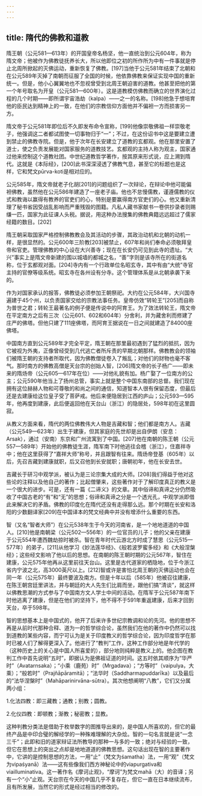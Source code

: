 ```yaml
---
---
---
```

title: 隋代的佛教和道教
---



隋王朝（公元581—613年）的开国皇帝名杨坚，他一直统治到公元604年，称为隋文帝；他被作为佛教徒抚养长大，所以他即位之初的所作所为中有一件事就是停止北周所掀起的灭佛运动，重新恢复了佛教。[197]当他于公元581年结束了北朝和在公元589年灭掉了南朝而征服了全国的时候，他依靠佛教来保证实现中国的重新统一。但是，他小心翼翼地也不忽视曾受到北周王朝迫害的道教。他甚至把他的第一个年号取名为开皇（公元581—600年）。这是道教模仿佛教而确立的世界演化过程的几个时期——即所谓宇宙浩劫（kalpa）——之一的名称。[198]他急于想培育他的臣民达到精神上的一致，在他们的宗教信仰方面他并不偏袒一方而损害另一方。

隋文帝于公元581年即位后不久即发布命令宣称，[199]他像崇敬佛祖一样崇敬老子，他强调这二者都试图使一切事物归于“一”；不过，在这份诏书中这是要建立遭到禁止的佛教寺院。但是，他于次年在长安建立了道教的玄都观。他在那里安置了道士，使之负责发展能对国家服务的道教技艺。玄都观的主持人称为观主，国家通过他来控制这个道教社团。中世纪道教哲学著作，按其原来形式说，应上溯到隋代。这就是《本际经》，[200]此书深深浸透了佛教气息，甚至它的标题也是这样，它和梵文pūrva-koti是相对应的。

公元585年，隋文帝就老子化胡[201]的问题组织了一次辩论，在辩论中他可能偏袒佛教，虽然他在公元586年建造了一座老子庙。他也不怠慢儒教，谨遵儒教的仪式和教诲以赢得有教养的官吏们的心，特别是要赢得南方官吏们的心。他又重新清理了秘书省因受战乱影响而严重残毁的图籍。凡私人藏书家献书一卷供抄录者则赐缣一匹，国家为此征课人头税。据说，用这种办法搜集的佛教典籍远远超过了儒家经籍的数目。[202]

隋王朝采取国家严格控制佛教教会及其活动的步骤，其政治动机和北朝的动机一样，是很显然的。公元600年三阶教[203]被禁止，607年和尚们奉命必须敬拜皇帝和官吏。管理佛教的中心设在大兴善寺；现在在长安仍可见到此寺的遗址。“大兴”事实上是隋文帝新建的围以城墙的都城之名，“善”字则是该寺所在的街道名称，位于玄都观对面。[204]寺内有一个行政单位名昭玄寺，其中有由“大统”寺官主持的官僚等级系统。昭玄寺在各州设有分寺。这个管理体系是从北朝承袭下来的。

作为对国家承认的报答，佛教徒必须参加王朝祭祀。大约在公元584年，大兴国寺遍建于45个州，以负责国家交给的宗教法事任务。皇帝仿效“转轮王”[205]而自称为普世之君；转轮王最著名的例子便是传说中的阿育王。为了效法转轮王，隋文帝在平定南方之后有三次（公元601、602和604年）分舍利，并为藏舍利而修建了庄严的佛塔。但他只建了111座佛塔，而阿育王据说在一日之间就建造了84000座佛塔。

中国南方直到公元589年才完全平定，隋王朝在那里最初遇到了猛烈的抵抗，因为它被视为外夷，正像曾经受到几代逃亡者所斥责的早期北朝那样。佛教教会的领袖们被隋王朝的支持者所取代，因为佛教僧徒卷入了叛乱；对他们的财物也毫不客气。那时南方的佛教高僧是天台宗的创始人智，[206]隋文帝的长子杨广——即未来的隋炀帝（公元605—617年在位）——对他礼貌有加。杨广娶了一位南方的公主；公元590年他当上了扬州总管，事实上就是整个中国东南部的总督。我们现在拥有这位赫赫人物和可尊敬的和尚之间的通信，知道智本人很有保留态度，但最后还是去建康给这位皇子受了菩萨戒。他后来便隐居到江西的庐山；公元593—595年，他再度到建康，此后便返回他在天台山（浙江）的隐居处，598年初在这里圆寂。

从教义方面来看，隋代的两位佛教伟大人物是吉藏和智；他们都是南方人。吉藏（公元549—623年）出生于建康，但其家庭的先世却是出自伊朗（安息：Arsak），通过（安南）东京和广州流寓到了中国。[207]他在南朝的陈王朝（公元557—589年）开始他的佛教徒生涯，隋军南下时他逃往会稽（浙江），住嘉祥寺中；他在这里获得了“嘉祥大师”称号，并且跟智有往来。隋炀帝登基（605年）以后，先召吉藏到建康就职，后又召他到长安就职；唐朝初年，他在长安去世。

吉藏长于研习中观学派，被认为是三论宗集大成的大师。[208]我们得益于他对这些论的注释以及他自己的著作；比起僧肇来，这些著作对于了解印度真正的教义是一个很大的进步。可是，还有一篇《二谛义》的文章。其中俗谛和真谛之分仍然吸收了中国古老的“有”和“无”的思想；俗谛和真谛之分是一个透光孔，中观学派即借此来解决它的矛盾。佛教的印度化在隋代还没有走得那么远。那个时期在长安和洛阳的少数翻译家[209]在中国译本的梵文经典中并没有增添什么重要的东西。

智（又名“智者大师”）在公元538年生于今天的河南省，是一个地地道道的中国人。[210]他是南朝梁（公元502—556年）的一位官员的儿子；他的父亲在建康于公元554年遭西魏劫掠时被杀。智在青年时代云游北方时成了慧思（公元515—577年）的弟子，[211]从他学习《妙法莲华经》、《般若波罗蜜多经》和《大般涅槃经》；这些经文影响了他以后的思想。在南朝的陈王朝时期的公元567年，智住在建康，公元575年他再从这里前往天台山。这里是古代道家的栖隐地，位于今浙江省内宁波之北，高3000英尺以上。[212]智或许是害怕北周王朝的灭佛运动也会在同一年（公元575年）最终要波及南方。但是十年以后（585年）他被召往建康，在陈王朝宫廷里讲法，并与朝廷的大人先生们比肩而坐，跟他们搞“清谈”，就这样以佛教思潮的方式参与了中国南方文人学士中间的活动。在隋军于公元587年南下时他逃离了建康，但是在他们的坚持下，他不得不于591年重返建康，后来才回到天台，卒于598年。

智的思想基本上是中国式的，他开了后来许多世纪宗教调和论的先河。他的思想不再是从前时代那种合释、道为一的哲学综合论，虽然我们在他的著作中仍然可以找到道教的某些内容，而宁可认为是关于印度教义的哲学综合论，因为印度哲学在那时已被人们了解得更深入了。他进行了“教判”工作，这种工作部分地是年代学的（这种历史上的关心是中国人所喜爱的），部分地则纯粹是教义上的。他企图在教判工作中首先说明“五时”，即据认为是佛祖证道的时间。这五时依其顺序为“华严时”（Avatarnsaka）；“小乘（鹿苑）时”（Mrgadava）；“方等时”（vaipulya，大乘）；“般若时”（Prajñāpāramitā）；“法华时（Saddharmapuddarīka）以及最后的“法华涅槃时”（Mahāparinirvāna-sūtra）。其次他想阐明“八教”，它们又分属两小组：

1.化法四教：即三藏教；通教；别教；圆教。



2.化仪四教：即顿教；渐教；秘密教；显教。



这种判教分类法是借助于枚举数字的图推导出来的，是中国人所喜欢的，但它的最终产品是中印合璧的解经学的一种殊难理解的大杂烩。智的一句名言就是说“一念三千”；此即和旧的道家辩证法所教导的那种一与多的一致；绝对与经验的一致，但它在思想上的突出之点却是地地道道的佛教思想。这句话出现在智的主要著作中，它讲的是控制思想的方法，一用“止”（梵文为śamatha）法，一用“观”（梵文为vipaśyanā）法——这有些像我们西方神秘论中的viapurgativa和viailluminativa。这一著作名《摩诃止观》，“摩诃”为梵文mahā（大）的音译；另有一个“小”止观。天台宗在今天的中国几乎不复存在，但它一直在日本继续流布，且有所发展，当然它的形式是经过相当的修改的。